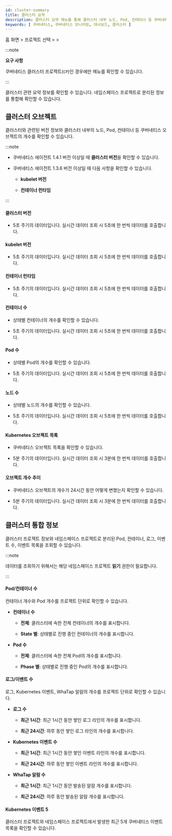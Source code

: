 ```yaml
---
id: cluster-summary
title: 클러스터 요약
description: 클러스터 요약 메뉴를 통해 클러스터 내부 노드, Pod, 컨테이너 등 쿠버네티스 오브젝트의 개수 및 관련된 버전 정보를 확인할 수 있습니다.
keywords: [ 쿠버네티스, 쿠버네티스 모니터링, 대시보드, 클러스터 ]
---
```


홈 화면 &gt; 프로젝트 선택 &gt; <Cmdname sid="side_cluster" className="uitext" /> &gt; <Cmdname sid="side_clusterOverview" className="uitext" />

:::note

**요구 사항**

쿠버네티스 클러스터 프로젝트(<code class='my'>CP</code>)인 경우에만 <Cmdname sid="side_clusterOverview" className="uitext" /> 메뉴를 확인할 수 있습니다.

:::

클러스터 관련 요약 정보를 확인할 수 있습니다. 네임스페이스 프로젝트로 분리된 정보를 통합해 확인할 수 있습니다.

## 클러스터 오브젝트

클러스터와 관련된 버전 정보와 클러스터 내부의 노드, Pod, 컨테이너 등 쿠버네티스 오브젝트의 개수를 확인할 수 있습니다. 

:::note 

* 쿠버네티스 에이전트 1.4.1 버전 이상일 때 **클러스터 버전**을 확인할 수 있습니다.

* 쿠버네티스 에이전트 1.3.6 버전 이상일 때 다음 사항을 확인할 수 있습니다. 

  * **kubelet 버전** 

  * **컨테이너 런타임**

:::

<ImgLang img='k8s-resource-cl-sum-co.png' desc='클러스터 오브젝트' />

#### 클러스터 버전 

* 5초 주기의 데이터입니다. 실시간 데이터 조회 시 5초에 한 번씩 데이터를 호출합니다.

#### kubelet 버전

* 5초 주기의 데이터입니다. 실시간 데이터 조회 시 5초에 한 번씩 데이터를 호출합니다.

#### 컨테이너 런타임 

* 5초 주기의 데이터입니다. 실시간 데이터 조회 시 5초에 한 번씩 데이터를 호출합니다.

#### 컨테이너 수

* 상태별 컨테이너의 개수를 확인할 수 있습니다. 

* 5초 주기의 데이터입니다. 실시간 데이터 조회 시 5초에 한 번씩 데이터를 호출합니다.

#### Pod 수

* 상태별 Pod의 개수를 확인할 수 있습니다. 

* 5초 주기의 데이터입니다. 실시간 데이터 조회 시 5초에 한 번씩 데이터를 호출합니다.

#### 노드 수

* 상태별 노드의 개수를 확인할 수 있습니다. 

* 5초 주기의 데이터입니다. 실시간 데이터 조회 시 5초에 한 번씩 데이터를 호출합니다.


#### Kubernetes 오브젝트 목록 

* 쿠버네티스 오브젝트 목록을 확인할 수 있습니다.

* 5분 주기의 데이터입니다. 실시간 데이터 조회 시 3분에 한 번씩 데이터를 호출합니다.

#### 오브젝트 개수 추이

* 쿠버네티스 오브젝트의 개수가 24시간 동안 어떻게 변했는지 확인할 수 있습니다.

* 5분 주기의 데이터입니다. 실시간 데이터 조회 시 3분에 한 번씩 데이터를 호출합니다.

## 클러스터 통합 정보 

클러스터 프로젝트 정보와 네임스페이스 프로젝트로 분리된 Pod, 컨테이너, 로그, 이벤트 수, 이벤트 목록을 조회할 수 있습니다.

:::note 

데이터를 조회하기 위해서는 해당 네임스페이스 프로젝트 **읽기** 권한이 필요합니다. 

:::

<ImgLang img='k8s-resource-cl-sum-ci.png' desc='클러스터 통합 정보' />

#### Pod/컨테이너 수 

컨테이너 개수와 Pod 개수를 프로젝트 단위로 확인할 수 있습니다. 

* **컨테이너 수** 

  * **전체**: 클러스터에 속한 전체 컨테이너의 개수를 표시합니다. 

  * **State 별**: 상태별로 진행 중인 컨테이너의 개수를 표시합니다.

* **Pod 수**

  * **전체**: 클러스터에 속한 전체 Pod의 개수를 표시합니다. 

  * **Phase 별**: 상태별로 진행 중인 Pod의 개수를 표시합니다. 

#### 로그/이벤트 수 

로그, Kubernetes 이벤트, WhaTap 알람의 개수를 프로젝트 단위로 확인할 수 있습니다. 

* **로그 수**

  * **최근 1시간**: 최근 1시간 동안 쌓인 로그 라인의 개수를 표시합니다. 

  * **최근 24시간**: 하루 동안 쌓인 로그 라인의 개수를 표시합니다. 

* **Kubernetes 이벤트 수**

  * **최근 1시간**: 최근 1시간 동안 쌓인 이벤트 라인의 개수를 표시합니다. 

  * **최근 24시간**: 하루 동안 쌓인 이벤트 라인의 개수를 표시합니다. 

* **WhaTap 알람 수**

  * **최근 1시간**: 최근 1시간 동안 발송된 알람 개수를 표시합니다. 

  * **최근 24시간**: 하루 동안 발송된 알람 개수를 표시합니다. 

#### Kubernetes 이벤트 5

클러스터 프로젝트와 네임스페이스 프로젝트에서 발생한 최근 5개 쿠버네티스 이벤트 목록을 확인할 수 있습니다.